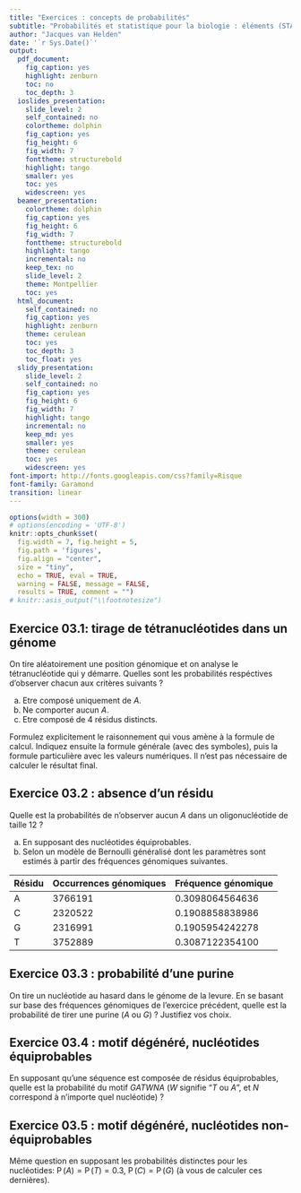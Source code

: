 ```yaml
---
title: "Exercices : concepts de probabilités"
subtitle: "Probabilités et statistique pour la biologie : éléments (STAT1)"
author: "Jacques van Helden"
date: '`r Sys.Date()`'
output:
  pdf_document:
    fig_caption: yes
    highlight: zenburn
    toc: no
    toc_depth: 3
  ioslides_presentation:
    slide_level: 2
    self_contained: no
    colortheme: dolphin
    fig_caption: yes
    fig_height: 6
    fig_width: 7
    fonttheme: structurebold
    highlight: tango
    smaller: yes
    toc: yes
    widescreen: yes
  beamer_presentation:
    colortheme: dolphin
    fig_caption: yes
    fig_height: 6
    fig_width: 7
    fonttheme: structurebold
    highlight: tango
    incremental: no
    keep_tex: no
    slide_level: 2
    theme: Montpellier
    toc: yes
  html_document:
    self_contained: no
    fig_caption: yes
    highlight: zenburn
    theme: cerulean
    toc: yes
    toc_depth: 3
    toc_float: yes
  slidy_presentation:
    slide_level: 2
    self_contained: no
    fig_caption: yes
    fig_height: 6
    fig_width: 7
    highlight: tango
    incremental: no
    keep_md: yes
    smaller: yes
    theme: cerulean
    toc: yes
    widescreen: yes
font-import: http://fonts.googleapis.com/css?family=Risque
font-family: Garamond
transition: linear
---
```


```r
options(width = 300)
# options(encoding = 'UTF-8')
knitr::opts_chunk$set(
  fig.width = 7, fig.height = 5, 
  fig.path = 'figures',
  fig.align = "center", 
  size = "tiny", 
  echo = TRUE, eval = TRUE, 
  warning = FALSE, message = FALSE, 
  results = TRUE, comment = "")
# knitr::asis_output("\\footnotesize")

```


## Exercice 03.1: tirage de tétranucléotides dans un génome

On tire aléatoirement une position génomique et on analyse le tétranucléotide qui y démarre. Quelles sont les probabilités respéctives d'observer chacun aux critères suivants ?

a. Etre composé uniquement de $A$. 
b. Ne comporter aucun $A$.
c. Etre composé de 4 résidus distincts. 

Formulez explicitement le raisonnement qui vous amène à la formule de calcul. Indiquez ensuite la formule générale (avec des symboles), puis la formule particulière avec les valeurs numériques. Il n'est pas nécessaire de calculer le résultat final. 


## Exercice 03.2 : absence d'un résidu

Quelle est la probabilités de n'observer aucun $A$ dans un oligonucléotide de taille 12 ?

a. En supposant des nucléotides équiprobables. 
b. Selon un modèle de Bernoulli généralisé dont les paramètres sont estimés à partir des fréquences génomiques suivantes. 


| Résidu | Occurrences génomiques | Fréquence génomique |
|-------|----------------|---------------|
| A | 3766191 | 0.3098064564636 | 
| C | 2320522 | 0.1908858838986 | 
| G | 2316991 | 0.1905954242278 | 
| T | 3752889 | 0.3087122354100 | 


## Exercice 03.3 : probabilité d'une purine

On tire un nucléotide au hasard dans le génome de la levure. En se basant sur base des fréquences génomiques de l'exercice précédent, quelle est la probabilité de tirer une purine ($A$ ou $G$) ? Justifiez vos choix. 

## Exercice 03.4 : motif dégénéré, nucléotides équiprobables

En supposant qu'une séquence est composée de résidus équiprobables, quelle est la probabilité du motif $GATWNA$ ($W$ signifie "$T$ ou $A$", et $N$ correspond à n'importe quel nucléotide) ? 

## Exercice 03.5 : motif dégénéré, nucléotides non-équiprobables

Même question en supposant les probabilités distinctes pour les nucléotides: $\operatorname{P}(A) = \operatorname{P}(T) = 0.3$, $\operatorname{P}(C) = \operatorname{P}(G)$ (à vous de calculer ces dernières). 

